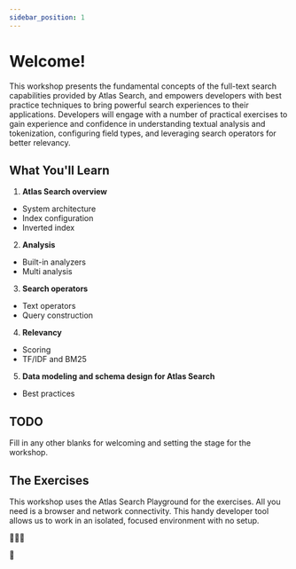 ```yaml
---
sidebar_position: 1
---
```


# Welcome!

This workshop presents the fundamental concepts of the full-text search capabilities provided by Atlas Search, and empowers developers with best practice techniques to bring powerful search experiences to their applications. Developers will engage with a number of practical exercises to gain experience and confidence in understanding textual analysis and tokenization, configuring field types, and leveraging search operators for better relevancy.

## What You'll Learn

1. **Atlas Search overview**
 - System architecture
 - Index configuration
 - Inverted index

2. **Analysis**
  - Built-in analyzers
  - Multi analysis

3. **Search operators**
  - Text operators
  - Query construction

4. **Relevancy**
  - Scoring
  - TF/IDF and BM25

5. **Data modeling and schema design for Atlas Search**
  - Best practices

## TODO

Fill in any other blanks for welcoming and setting the stage for the workshop.

## The Exercises

This workshop uses the Atlas Search Playground for the exercises.
All you need is a browser and network connectivity.
This handy developer tool allows us to work in an isolated, focused environment
with no setup.


🙋🏾‍♀️

📣